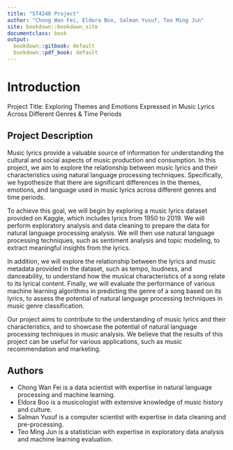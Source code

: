 ```yaml
---
title: "ST4248 Project"
author: "Chong Wan Fei, Eldora Boo, Salman Yusuf, Teo Ming Jun"
site: bookdown::bookdown_site
documentclass: book
output:
  bookdown::gitbook: default
  bookdown::pdf_book: default
---
```


# Introduction

Project Title: Exploring Themes and Emotions Expressed in Music Lyrics Across Different Genres & Time Periods

## Project Description

Music lyrics provide a valuable source of information for understanding the cultural and social aspects of music production and consumption. In this project, we aim to explore the relationship between music lyrics and their characteristics using natural language processing techniques. Specifically, we hypothesize that there are significant differences in the themes, emotions, and language used in music lyrics across different genres and time periods.

To achieve this goal, we will begin by exploring a music lyrics dataset provided on Kaggle, which includes lyrics from 1950 to 2019. We will perform exploratory analysis and data cleaning to prepare the data for natural language processing analysis. We will then use natural language processing techniques, such as sentiment analysis and topic modeling, to extract meaningful insights from the lyrics.

In addition, we will explore the relationship between the lyrics and music metadata provided in the dataset, such as tempo, loudness, and danceability, to understand how the musical characteristics of a song relate to its lyrical content. Finally, we will evaluate the performance of various machine learning algorithms in predicting the genre of a song based on its lyrics, to assess the potential of natural language processing techniques in music genre classification.

Our project aims to contribute to the understanding of music lyrics and their characteristics, and to showcase the potential of natural language processing techniques in music analysis. We believe that the results of this project can be useful for various applications, such as music recommendation and marketing.

## Authors
- Chong Wan Fei is a data scientist with expertise in natural language processing and machine learning.
- Eldora Boo is a musicologist with extensive knowledge of music history and culture.
- Salman Yusuf is a computer scientist with expertise in data cleaning and pre-processing. 
- Teo Ming Jun is a statistician with expertise in exploratory data analysis and machine learning evaluation.
